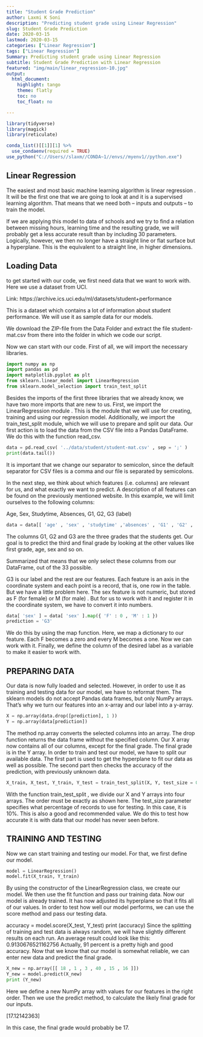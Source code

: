 ```yaml
---
title: "Student Grade Prediction"
author: Laxmi K Soni 
description: "Predicting student grade using Linear Regression"
slug: Student Grade Prediction
date: 2020-03-15
lastmod: 2020-03-15
categories: ["Linear Regression"]
tags: ["Linear Regression"]
Summary: Predicting student grade using Linear Regression
subtitle: Student Grade Prediction with Linear Regression
featured: "img/main/linear_regression-10.jpg"
output:
  html_document:
    highlight: tango
    theme: flatly
    toc: no
    toc_float: no

---
```



```r
library(tidyverse)
library(magick)
library(reticulate)

conda_list()[[1]][1] %>% 
  use_condaenv(required = TRUE)
use_python("C://Users//slaxm//CONDA~1//envs//myenv1//python.exe")

```


## Linear Regression

The easiest and most basic machine learning algorithm is linear regression . It will be the first one that we are going to look at and it is a supervised learning algorithm. That means that we need both – inputs and outputs – to train the model.


If we are applying this model to data of schools and we try to find a relation between missing hours, learning time and the resulting grade, we will probably get a less accurate result than by including 30 parameters. Logically, however, we then no longer have a straight line or flat surface but a hyperplane. This is the equivalent to a straight line, in higher dimensions.

## Loading Data

to get started with our code, we first need data that we want to work with. Here we use a dataset from UCI.

Link: https://archive.ics.uci.edu/ml/datasets/student+performance

This is a dataset which contains a lot of information about student performance. We will use it as sample data for our models.

We download the ZIP-file from the Data Folder and extract the file student-mat.csv from there into the folder in which we code our script.

Now we can start with our code. First of all, we will import the necessary libraries.

```python
import numpy as np
import pandas as pd
import matplotlib.pyplot as plt
from sklearn.linear_model import LinearRegression
from sklearn.model_selection import train_test_split
```

Besides the imports of the first three libraries that we already know, we have two more imports that are new to us. First, we import the LinearRegression module . This is the module that we will use for creating, training and using our regression model. Additionally, we import the train_test_split module, which we will use to prepare and split our data.
Our first action is to load the data from the CSV file into a Pandas DataFrame. We do this with the function read_csv.

```python
data = pd.read_csv( '../data/student/student-mat.csv' , sep = ';' )
print(data.tail())
```

It is important that we change our separator to semicolon, since the default separator for CSV files is a comma and our file is separated by semicolons.

In the next step, we think about which features (i.e. columns) are relevant for us, and what exactly we want to predict. A description of all features can be found on the previously mentioned website. In this example, we will limit ourselves to the following columns:

Age, Sex, Studytime, Absences, G1, G2, G3 (label)

```python
data = data[[ 'age' , 'sex' , 'studytime' ,'absences' , 'G1' , 'G2' , 'G3' ]]
```
The columns G1, G2 and G3 are the three grades that the students get. Our goal is to predict the
third and final grade by looking at the other values like first grade, age, sex and so on.

Summarized that means that we only select these columns from our DataFrame, out of the 33 possible. 

G3 is our label and the rest are our features. Each feature is an axis in the coordinate system and each point is a record, that is, one row in the table.
But we have a little problem here. The sex feature is not numeric, but stored as F (for female) or M (for male) . But for us to work with it and register it in the coordinate system, we have to convert it into numbers.

```python
data[ 'sex' ] = data[ 'sex' ].map({ 'F' : 0 , 'M' : 1 })
prediction = 'G3' 
```
We do this by using the map function. Here, we map a dictionary to our feature. Each F becomes a zero and every M becomes a one. Now we can work with it.
Finally, we define the column of the desired label as a variable to make it easier to work with.



## PREPARING DATA
Our data is now fully loaded and selected. However, in order to use it as training and testing data for our model, we have to reformat them. The sklearn models do not accept Pandas data frames, but only NumPy arrays. That's why we turn our features into an x-array and our label into a y-array.

```python
X = np.array(data.drop([prediction], 1 ))
Y = np.array(data[prediction])
```

The method np.array converts the selected columns into an array. The drop function returns the data frame without the specified column. Our X array now contains all of our columns, except for the final grade. The final grade is in the Y array.
In order to train and test our model, we have to split our available data. The first part is used to get the hyperplane to fit our data as well as possible. The second part then checks the accuracy of the prediction, with previously unknown data.

```python
X_train, X_test, Y_train, Y_test = train_test_split(X, Y, test_size = 0.1 )
```

With the function train_test_split , we divide our X and Y arrays into four arrays. The order must be exactly as shown here. The test_size parameter specifies what percentage of records to use for testing. In this case, it is 10%. This is also a good and recommended value. We do this to test how accurate it is with data that our model has never seen before.

## TRAINING AND TESTING

Now we can start training and testing our model. For that, we first define our model.

```python
model = LinearRegression()
model.fit(X_train, Y_train)
```

By using the constructor of the LinearRegression class, we create our model. We then use the fit function and pass our training data. Now our model is already trained. It has now adjusted its hyperplane so that it fits all of our values.
In order to test how well our model performs, we can use the score method and pass our testing data.

accuracy = model.score(X_test, Y_test)
print (accuracy)
Since the splitting of training and test data is always random, we will have slightly different results on each run. An average result could look like this:
0.9130676521162756
Actually, 91 percent is a pretty high and good accuracy. Now that we know that our model is somewhat reliable, we can enter new data and predict the final grade.

```python
X_new = np.array([[ 18 , 1 , 3 , 40 , 15 , 16 ]])
Y_new = model.predict(X_new)
print (Y_new)
```

Here we define a new NumPy array with values for our features in the right order. Then we use the predict method, to calculate the likely final grade for our inputs.

[17.12142363]

In this case, the final grade would probably be 17.
